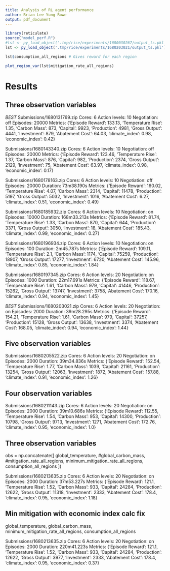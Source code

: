 ```yaml
---
title: Analysis of RL agent performance
author: Brian Lee Yung Rowe
output: pdf_document
---
```



```r
library(reticulate)
source("model_perf.R")
#lst <- py_load_object('.tmp/rice/experiments/1680030267/output_ts.pkl')
lst <- py_load_object('.tmp/rice/experiments/1680203021/output_ts.pkl')
```


```r
lst$consumption_all_regions # Gives reward for each region

plot_region_var(lst$mitigation_rate_all_regions)
```

# Results
## Three observation variables

*BEST*
Submissions/1680131769.zip
Cores: 6
Action levels: 10
Negotiation: off
Episodes: 20000
Metrics: {'Episode Reward': 133.13, 'Temperature Rise': 1.35, 'Carbon Mass': 873, 'Capital': 9923, 'Production': 4981, 'Gross Output': 4441, 'Investment': 879, 'Abatement Cost': 64.03, 'climate_index': 0.98, 'economic_index': 0.42}


Submissions/1680143340.zip
Cores: 6
Action levels: 10
Negotiation: off
Episodes: 20000
Metrics: {'Episode Reward': 123.46, 'Temperature Rise': 1.37, 'Carbon Mass': 876, 'Capital': 982, 'Production': 2374, 'Gross Output': 2129, 'Investment': 75, 'Abatement Cost': 63.97, 'climate_index': 0.98, 'economic_index': 0.17}

Submissions/1680178163.zip
Cores: 6
Action levels: 10
Negotiation: off
Episodes: 20000
Duration: 73m38.190s
Metrics: {'Episode Reward': 160.02, 'Temperature Rise': 4.07, 'Carbon Mass': 2314, 'Capital': 11478, 'Production': 5197, 'Gross Output': 5032, 'Investment': 1016, 'Abatement Cost': 6.27, 'climate_index': 0.51, 'economic_index': 0.49}



Submissions/1680185932.zip
Cores: 6
Action levels: 10
Negotiation: on
Episodes: 10000
Duration: 168m33.213s
Metrics: {'Episode Reward': 81.74, 'Temperature Rise': 1.33, 'Carbon Mass': 870, 'Capital': 644, 'Production': 3371, 'Gross Output': 3050, 'Investment': 18, 'Abatement Cost': 185.43, 'climate_index': 0.99, 'economic_index': 0.27}


Submissions/1680196934.zip
Cores: 6
Action levels: 10
Negotiation: on
Episodes: 100
Duration: 2m45.787s
Metrics: {'Episode Reward': 109.11, 'Temperature Rise': 2.1, 'Carbon Mass': 1174, 'Capital': 75259, 'Production': 18907, 'Gross Output': 17277, 'Investment': 6720, 'Abatement Cost': 145.96, 'climate_index': 0.85, 'economic_index': 1.84}


Submissions/1680197345.zip
Cores: 6
Action levels: 20
Negotiation: on
Episodes: 1000
Duration: 22m17.691s
Metrics: {'Episode Reward': 118.67, 'Temperature Rise': 1.61, 'Carbon Mass': 979, 'Capital': 41446, 'Production': 15262, 'Gross Output': 13747, 'Investment': 3758, 'Abatement Cost': 170.16, 'climate_index': 0.94, 'economic_index': 1.45}


*BEST*
Submissions/1680203021.zip
Cores: 6
Action levels: 20
Negotiation: on
Episodes: 2000
Duration: 39m28.295s
Metrics: {'Episode Reward': 154.21, 'Temperature Rise': 1.61, 'Carbon Mass': 979, 'Capital': 37257, 'Production': 15128, 'Gross Output': 13638, 'Investment': 3374, 'Abatement Cost': 168.05, 'climate_index': 0.94, 'economic_index': 1.44}


## Five observation variables

Submissions/1680205522.zip
Cores: 6
Action levels: 20
Negotiation: on
Episodes: 2000
Duration: 39m34.836s
Metrics: {'Episode Reward': 152.54, 'Temperature Rise': 1.77, 'Carbon Mass': 1039, 'Capital': 21161, 'Production': 13254, 'Gross Output': 12063, 'Investment': 1872, 'Abatement Cost': 157.88, 'climate_index': 0.91, 'economic_index': 1.26}

## Four observation variables

Submissions/1680211143.zip
Cores: 6
Action levels: 20
Negotiation: on
Episodes: 2000
Duration: 39m10.686s
Metrics: {'Episode Reward': 112.55, 'Temperature Rise': 1.54, 'Carbon Mass': 953, 'Capital': 14300, 'Production': 10798, 'Gross Output': 9713, 'Investment': 1271, 'Abatement Cost': 172.76, 'climate_index': 0.95, 'economic_index': 1.0}


## Three observation variables
obs = np.concatenate([
        global_temperature,
        #global_carbon_mass,
        #mitigation_rate_all_regions,
        minimum_mitigation_rate_all_regions,
        consumption_all_regions
      ])

Submissions/1680213635.zip
Cores: 6
Action levels: 20
Negotiation: on
Episodes: 2000
Duration: 37m53.227s
Metrics: {'Episode Reward': 121.1, 'Temperature Rise': 1.52, 'Carbon Mass': 933, 'Capital': 24284, 'Production': 12622, 'Gross Output': 11318, 'Investment': 2333, 'Abatement Cost': 178.4, 'climate_index': 0.95, 'economic_index': 1.18}



## Min mitigation with economic index calc fix

global_temperature,
        global_carbon_mass,
        minimum_mitigation_rate_all_regions,
        consumption_all_regions

Submissions/1680213635.zip
Cores: 6
Action levels: 20
Negotiation: on
Episodes: 2000
Duration: 220m41.223s
Metrics: {'Episode Reward': 121.1, 'Temperature Rise': 1.52, 'Carbon Mass': 933, 'Capital': 24284, 'Production': 12622, 'Gross Output': 3977, 'Investment': 2333, 'Abatement Cost': 178.4, 'climate_index': 0.95, 'economic_index': 0.37}




